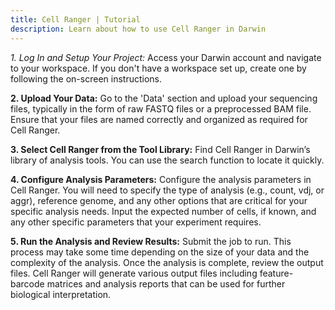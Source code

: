 ```yaml
---
title: Cell Ranger | Tutorial
description: Learn about how to use Cell Ranger in Darwin
---
```


*1. Log In and Setup Your Project:*
Access your Darwin account and navigate to your workspace. If you don't have a workspace set up, create one by following the on-screen instructions.

**2. Upload Your Data:**
Go to the 'Data' section and upload your sequencing files, typically in the form of raw FASTQ files or a preprocessed BAM file. Ensure that your files are named correctly and organized as required for Cell Ranger.

**3. Select Cell Ranger from the Tool Library:**
Find Cell Ranger in Darwin’s library of analysis tools. You can use the search function to locate it quickly.

**4. Configure Analysis Parameters:**
Configure the analysis parameters in Cell Ranger. You will need to specify the type of analysis (e.g., count, vdj, or aggr), reference genome, and any other options that are critical for your specific analysis needs.
Input the expected number of cells, if known, and any other specific parameters that your experiment requires.

**5. Run the Analysis and Review Results:**
Submit the job to run. This process may take some time depending on the size of your data and the complexity of the analysis.
Once the analysis is complete, review the output files. Cell Ranger will generate various output files including feature-barcode matrices and analysis reports that can be used for further biological interpretation.
